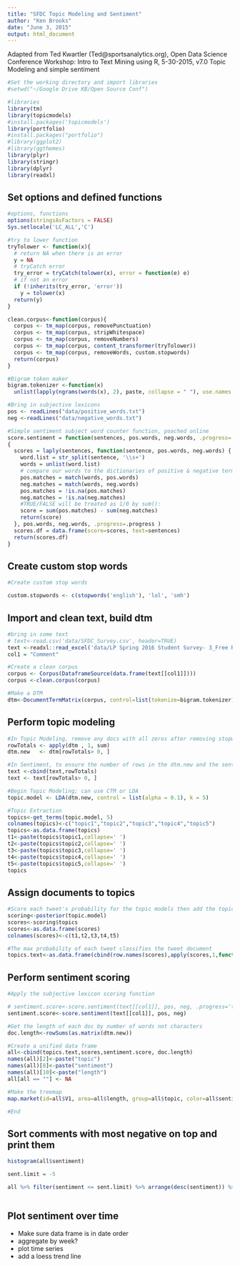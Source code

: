 ```yaml
---
title: "SFDC Topic Modeling and Sentiment"
author: "Ken Brooks"
date: "June 3, 2015"
output: html_document
---
```


Adapted from Ted Kwartler (Ted@sportsanalytics.org), Open Data Science Conference Workshop: Intro to Text Mining using R, 5-30-2015, v7.0 Topic Modeling and simple sentiment

```r
#Set the working directory and import libraries
#setwd("~/Google Drive KB/Open Source Conf")

#libraries
library(tm)
library(topicmodels)
#install.packages('topicmodels')
library(portfolio) 
#install.packages("portfolio")
#library(ggplot2)
#library(ggthemes)
library(plyr)
library(stringr)
library(dplyr)
library(readxl)

```


Set options and defined functions
---------------------------------

```r
#options, functions
options(stringsAsFactors = FALSE)
Sys.setlocale('LC_ALL','C')

#try to lower function
tryTolower <- function(x){
  # return NA when there is an error
  y = NA
  # tryCatch error
  try_error = tryCatch(tolower(x), error = function(e) e)
  # if not an error
  if (!inherits(try_error, 'error'))
    y = tolower(x)
  return(y)
}

clean.corpus<-function(corpus){
  corpus <- tm_map(corpus, removePunctuation)
  corpus <- tm_map(corpus, stripWhitespace)
  corpus <- tm_map(corpus, removeNumbers)
  corpus <- tm_map(corpus, content_transformer(tryTolower))
  corpus <- tm_map(corpus, removeWords, custom.stopwords)
  return(corpus)
}

#Bigram token maker
bigram.tokenizer <-function(x)
  unlist(lapply(ngrams(words(x), 2), paste, collapse = " "), use.names = FALSE)

#Bring in subjective lexicons
pos <- readLines("data/positive_words.txt")
neg <-readLines("data/negative_words.txt")

#Simple sentiment subject word counter function, poached online
score.sentiment = function(sentences, pos.words, neg.words, .progress='none')
{
  scores = laply(sentences, function(sentence, pos.words, neg.words) {
    word.list = str_split(sentence, '\\s+')
    words = unlist(word.list)
    # compare our words to the dictionaries of positive & negative terms
    pos.matches = match(words, pos.words)
    neg.matches = match(words, neg.words)
    pos.matches = !is.na(pos.matches)
    neg.matches = !is.na(neg.matches)
    #TRUE/FALSE will be treated as 1/0 by sum():
    score = sum(pos.matches) - sum(neg.matches)
    return(score)
  }, pos.words, neg.words, .progress=.progress )
  scores.df = data.frame(score=scores, text=sentences)
  return(scores.df)
}

```

Create custom stop words
------------------------

```r
#Create custom stop words

custom.stopwords <- c(stopwords('english'), 'lol', 'smh')

```

Import and clean text, build dtm
--------------------------------

```r

#bring in some text
# text<-read.csv('data/SFDC_Survey.csv', header=TRUE)
text <-readxl::read_excel('data/LP Spring 2016 Student Survey- 3_Free Responses.xlsx')
col1 = "Comment"

#Create a clean corpus
corpus <- Corpus(DataframeSource(data.frame(text[[col1]])))
corpus <-clean.corpus(corpus)

#Make a DTM
dtm<-DocumentTermMatrix(corpus, control=list(tokenize=bigram.tokenizer))

```

Perform topic modeling
----------------------

```r

#In Topic Modeling, remove any docs with all zeros after removing stopwords
rowTotals <- apply(dtm , 1, sum) 
dtm.new   <- dtm[rowTotals> 0, ]

#In Sentiment, to ensure the number of rows in the dtm.new and the sentiment data frame equal
text <-cbind(text,rowTotals)
text <- text[rowTotals> 0, ]

#Begin Topic Modeling; can use CTM or LDA
topic.model <- LDA(dtm.new, control = list(alpha = 0.1), k = 5) 

#Topic Extraction
topics<-get_terms(topic.model, 5)
colnames(topics)<-c("topic1","topic2","topic3","topic4","topic5")
topics<-as.data.frame(topics)
t1<-paste(topics$topic1,collapse=' ') 
t2<-paste(topics$topic2,collapse=' ') 
t3<-paste(topics$topic3,collapse=' ') 
t4<-paste(topics$topic4,collapse=' ') 
t5<-paste(topics$topic5,collapse=' ') 
topics

```

Assign documents to topics
--------------------------

```r

#Score each tweet's probability for the topic models then add the topic words to the df as headers
scoring<-posterior(topic.model)
scores<-scoring$topics
scores<-as.data.frame(scores)
colnames(scores)<-c(t1,t2,t3,t4,t5)

#The max probability of each tweet classifies the tweet document
topics.text<-as.data.frame(cbind(row.names(scores),apply(scores,1,function(x) names(scores)[which(x==max(x))]))) 

```

Perform sentiment scoring
-------------------------

```r

#Apply the subjective lexicon scoring function

# sentiment.score<-score.sentiment(text[[col1]], pos, neg, .progress='text')
sentiment.score<-score.sentiment(text[[col1]], pos, neg)

#Get the length of each doc by number of words not characters
doc.length<-rowSums(as.matrix(dtm.new))

#Create a unified data frame
all<-cbind(topics.text,scores,sentiment.score, doc.length)
names(all)[2]<-paste("topic")
names(all)[8]<-paste("sentiment")
names(all)[10]<-paste("length")
all[all == ""] <- NA

#Make the treemap
map.market(id=all$V1, area=all$length, group=all$topic, color=all$sentiment, main="Sentiment/Color, Length/Area, Group/Topic")

#End
```

Sort comments with most negative on top and print them
------------------------------------------------------

```r

histogram(all$sentiment)

sent.limit = -5

all %>% filter(sentiment <= sent.limit) %>% arrange(desc(sentiment)) %>% select(text) 
 
```


Plot sentiment over time
------------------------
* Make sure data frame is in date order
* aggregate by week?
* plot time series
* add a loess trend line

